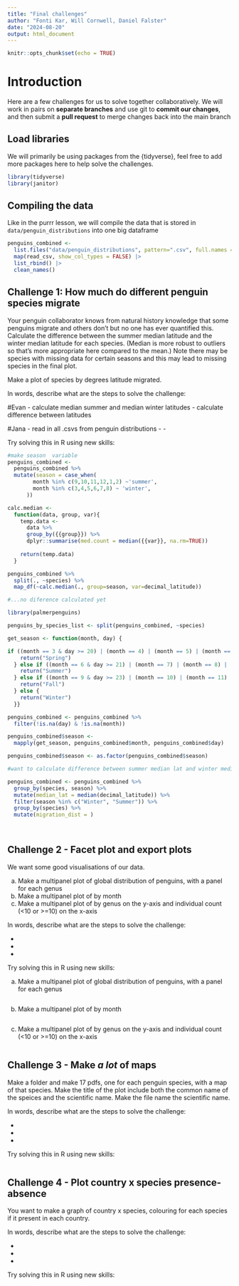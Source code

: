 ```yaml
---
title: "Final challenges"
author: "Fonti Kar, Will Cornwell, Daniel Falster"
date: "2024-08-20"
output: html_document
---
```


```r
knitr::opts_chunk$set(echo = TRUE)
```

# Introduction

Here are a few challenges for us to solve together collaboratively. We will work in pairs on **separate branches** and use git to **commit our changes**, and then submit a **pull request** to merge changes back into the main branch

## Load libraries

We will primarily be using packages from the {tidyverse}, feel free to add more packages here to help solve the challenges.

```r
library(tidyverse)
library(janitor)
```

## Compiling the data

Like in the purrr lesson, we will compile the data that is stored in `data/penguin_distributions` into one big dataframe

```r
penguins_combined <- 
  list.files("data/penguin_distributions", pattern=".csv", full.names = TRUE) |> 
  map(read_csv, show_col_types = FALSE) |> 
  list_rbind() |> 
  clean_names()
```

## Challenge 1: How much do different penguin species migrate

Your penguin collaborator knows from natural history knowledge that some penguins migrate and others don't but no one has ever quantified this.  Calculate the difference between the summer median latitude and the winter median latitude for each species.  (Median is more robust to outliers so that's more appropriate here compared to the mean.) Note there may be species with missing data for certain seasons and this may lead to missing species in the final plot. 

Make a plot of species by degrees latitude migrated.    

In words, describe what are the steps to solve the challenge: 

#Evan
- calculate median summer and median winter latitudes 
- calculate difference between latitudes 

#Jana
- read in all .csvs from penguin distributions
- 
- 

Try solving this in R using new skills:

```r
#make season  variable
penguins_combined <-
  penguins_combined %>% 
  mutate(season = case_when(
        month %in% c(9,10,11,12,1,2) ~'summer',
        month %in% c(3,4,5,6,7,8) ~ 'winter',
      ))

calc.median <- 
  function(data, group, var){
    temp.data <- 
      data %>% 
      group_by({{group}}) %>% 
      dplyr::summarise(med.count = median({{var}}, na.rm=TRUE))
    
    return(temp.data)
  }

penguins_combined %>% 
  split(., ~species) %>% 
  map_df(~calc.median(., group=season, var=decimal_latitude))

#...no diference calculated yet

library(palmerpenguins)

penguins_by_species_list <- split(penguins_combined, ~species)

get_season <- function(month, day) {

if ((month == 3 & day >= 20) | (month == 4) | (month == 5) | (month == 6 & day < 21)) {
    return("Spring")
  } else if ((month == 6 & day >= 21) | (month == 7) | (month == 8) | (month == 9 & day < 23)) {
    return("Summer")
  } else if ((month == 9 & day >= 23) | (month == 10) | (month == 11) | (month == 12 & day < 21)) {
    return("Fall")
  } else {
    return("Winter")
  }}

penguins_combined <- penguins_combined %>% 
  filter(!is.na(day) & !is.na(month))

penguins_combined$season <- 
  mapply(get_season, penguins_combined$month, penguins_combined$day)

penguins_combined$season <- as.factor(penguins_combined$season)

#want to calculate difference between summer median lat and winter median lat for each species

penguins_combined <- penguins_combined %>% 
  group_by(species, season) %>% 
  mutate(median_lat = median(decimal_latitude)) %>% 
  filter(season %in% c("Winter", "Summer")) %>% 
  group_by(species) %>% 
  mutate(migration_dist = )
  



```

## Challenge 2 - Facet plot and export plots

We want some good visualisations of our data.

a. Make a multipanel plot of global distribution of penguins, with a panel for each genus
b. Make a multipanel plot of by month
c. Make a multipanel plot of by genus on the y-axis and individual count (<10 or >=10) on the x-axis

In words, describe what are the steps to solve the challenge: 

- 
- 
- 

Try solving this in R using new skills:

a. Make a multipanel plot of global distribution of penguins, with a panel for each genus

```r

```

b. Make a multipanel plot of by month

```r

```

c. Make a multipanel plot of by genus on the y-axis and individual count (<10 or >=10) on the x-axis


```r

```

## Challenge 3 - Make _a lot_ of maps

Make a folder and make 17 pdfs, one for each penguin species, with a map of that species.  Make the title of the plot include both the common name of the speices and the scientific name.  Make the file name the scientific name.

In words, describe what are the steps to solve the challenge:

- 
- 
- 


Try solving this in R using new skills:

```r

```

## Challenge 4 - Plot country x species presence-absence

You want to make a graph of country x species, colouring for each species if it present in each country.

In words, describe what are the steps to solve the challenge: 

- 
- 
- 


Try solving this in R using new skills:

```r

```


